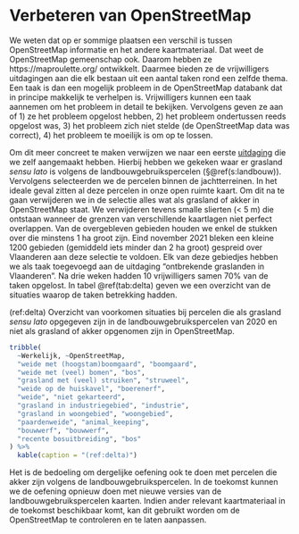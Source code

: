 # Verbeteren van OpenStreetMap

We weten dat op er sommige plaatsen een verschil is tussen OpenStreetMap informatie en het andere kaartmateriaal.
Dat weet de OpenStreetMap gemeenschap ook.
Daarom hebben ze https://maproulette.org/ ontwikkelt.
Daarmee bieden ze de vrijwilligers uitdagingen aan die elk bestaan uit een aantal taken rond een zelfde thema.
Een taak is dan een mogelijk probleem in de OpenStreetMap databank dat in principe makkelijk te verhelpen is.
Vrijwilligers kunnen een taak aannemen om het probleem in detail te bekijken.
Vervolgens geven ze aan of 1) ze het probleem opgelost hebben, 2) het probleem ondertussen reeds opgelost was, 3) het probleem zich niet stelde (de OpenStreetMap data was correct), 4) het probleem te moeilijk is om op te lossen.

Om dit meer concreet te maken verwijzen we naar een eerste [uitdaging](https://maproulette.org/browse/challenges/23674) die we zelf aangemaakt hebben.
Hierbij hebben we gekeken waar er grasland 
_sensu lato_ <!-- spell-check: ignore -->
is volgens de landbouwgebruikspercelen (§\@ref(s:landbouw)).
Vervolgens selecteerden we de percelen binnen de jachtterreinen.
In het ideale geval zitten al deze percelen in onze open ruimte kaart.
Om dit na te gaan verwijderen we in de selectie alles wat als grasland of akker in OpenStreetMap staat.
We verwijderen tevens smalle slierten (< 5 m) die ontstaan wanneer de grenzen van verschillende kaartlagen niet perfect overlappen.
Van de overgebleven gebieden houden we enkel de stukken over die minstens 1 ha groot zijn.
Eind november 2021 bleken een kleine 1200 gebieden (gemiddeld iets minder dan 2 ha groot) gespreid over Vlaanderen aan deze selectie te voldoen.
Elk van deze gebiedjes hebben we als taak toegevoegd aan de uitdaging "ontbrekende graslanden in Vlaanderen".
Na drie weken hadden 10 vrijwilligers samen 70% van de taken opgelost.
In tabel \@ref(tab:delta) geven we een overzicht van de situaties waarop de taken betrekking hadden.

(ref:delta) Overzicht van voorkomen situaties bij percelen die als grasland _sensu lato_ opgegeven zijn in de landbouwgebruikspercelen van 2020 en niet als grasland of akker opgenomen zijn in OpenStreetMap.

```r
tribble(
  ~Werkelijk, ~OpenStreetMap,
  "weide met (hoogstam)boomgaard", "boomgaard",
  "weide met (veel) bomen", "bos",
  "grasland met (veel) struiken", "struweel",
  "weide op de huiskavel", "boerenerf",
  "weide", "niet gekarteerd",
  "grasland in industriegebied", "industrie",
  "grasland in woongebied", "woongebied",
  "paardenweide", "animal_keeping",
  "bouwwerf", "bouwwerf",
  "recente bosuitbreiding", "bos"
) %>%
  kable(caption = "(ref:delta)")
```

Het is de bedoeling om dergelijke oefening ook te doen met percelen die akker zijn volgens de landbouwgebruikspercelen.
In de toekomst kunnen we de oefening opnieuw doen met nieuwe versies van de landbouwgebruikspercelen kaarten.
Indien ander relevant kaartmateriaal in de toekomst beschikbaar komt, kan dit gebruikt worden om de OpenStreetMap te controleren en te laten aanpassen.
